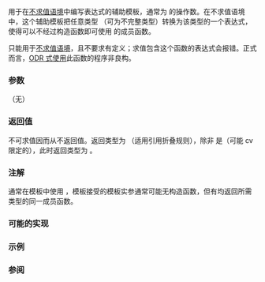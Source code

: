 {{cpp/title|declval}}
{{cpp/utility/navbar}}
{{dcl begin}}
{{dcl header|utility}}
{{dcl rev multi
|since1=c++11|notes1={{mark|仅不求值语境}}|dcl1=
template&lt; class T &gt;
typename std::add_rvalue_reference&lt;T&gt;::type declval() noexcept;
|since2=c++14|notes2={{mark|仅不求值语境}}|dcl2=
template&lt; class T &gt;
std::add_rvalue_reference_t&lt;T&gt; declval() noexcept;
}}
{{dcl end}}

用于在[[cpp/language/expressions#潜在求值表达式|不求值语境]]中编写表达式的辅助模板，通常为 [[cpp/language/decltype|{{tt|decltype}}]] 的操作数。在不求值语境中，这个辅助模板把任意类型 {{tt|T}}（可为不完整类型）转换为该类型的一个表达式，使得可以不经过构造函数即可使用 {{tt|T}} 的成员函数。

{{tt|std::declval}} 只能用于[[cpp/language/expressions#潜在求值表达式|不求值语境]]，且不要求有定义；求值包含这个函数的表达式会报错。正式而言，[[cpp/language/definition#ODR 式使用|ODR 式使用]]此函数的程序非良构。

===参数===
（无）

===返回值===
不可求值因而从不返回值。返回类型为 {{tt|T&amp;&amp;}}（适用引用折叠规则），除非 {{tt|T}} 是（可能 cv 限定的）{{c/core|void}}，此时返回类型为 {{tt|T}}。

===注解===
通常在模板中使用 {{tt|std::declval}}，模板接受的模板实参通常可能无构造函数，但有均返回所需类型的同一成员函数。

===可能的实现===
{{eq fun
|1=
template&lt;typename T&gt;
typename std::add_rvalue_reference&lt;T&gt;::type declval() noexcept
{
    static_assert(false, "declval 不允许出现于求值语境");
}
}}

===示例===
{{example
|code=
#include &lt;iostream&gt;
#include &lt;utility&gt;

struct Default
{
    int foo() const { return 1; }
};

struct NonDefault
{
    NonDefault() = delete;
    int foo() const { return 1; }
};

int main()
{
    decltype(Default().foo())               n1 = 1;     // n1 的类型是 int
    decltype(std::declval&lt;Default&gt;().foo()) n2 = 1;     // 同上

//  decltype(NonDefault().foo())               n3 = n1; // 错误：无默认构造函数
    decltype(std::declval&lt;NonDefault&gt;().foo()) n3 = n1; // n3 的类型是 int
    std::cout &lt;&lt; "n1 = " &lt;&lt; n1 &lt;&lt; '\n'
              &lt;&lt; "n2 = " &lt;&lt; n2 &lt;&lt; '\n'
              &lt;&lt; "n3 = " &lt;&lt; n3 &lt;&lt; '\n';
}
|output=
n1 = 1
n2 = 1
n3 = 1
}}

===参阅===
{{dsc begin}}
{{dsc inc|cpp/language/dsc decltype}}
{{dsc inc|cpp/types/dsc result_of}}
{{dsc end}}

{{langlinks|de|en|es|fr|it|ja|pt|ru}}